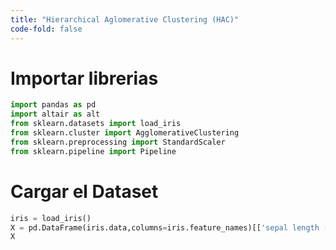 ```yaml
---
title: "Hierarchical Aglomerative Clustering (HAC)"
code-fold: false
---
```


# Importar librerias


```python
import pandas as pd
import altair as alt
from sklearn.datasets import load_iris
from sklearn.cluster import AgglomerativeClustering
from sklearn.preprocessing import StandardScaler
from sklearn.pipeline import Pipeline
```

# Cargar el Dataset


```python
iris = load_iris()
X = pd.DataFrame(iris.data,columns=iris.feature_names)[['sepal length (cm)','sepal width (cm)']]
X

```
